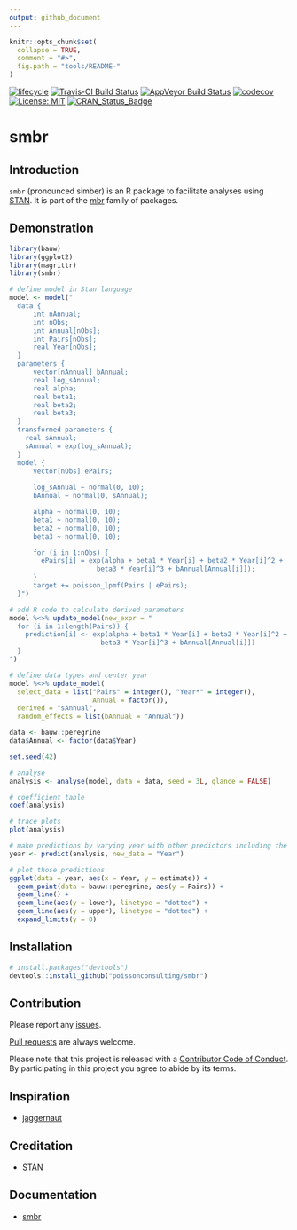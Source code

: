 ```yaml
---
output: github_document
---
```


<!-- README.md is generated from README.Rmd. Please edit that file -->

```r
knitr::opts_chunk$set(
  collapse = TRUE,
  comment = "#>",
  fig.path = "tools/README-"
)
```

 [![lifecycle](https://img.shields.io/badge/lifecycle-maturing-blue.svg)](https://www.tidyverse.org/lifecycle/#maturing)
 [![Travis-CI Build Status](https://travis-ci.org/poissonconsulting/smbr.svg?branch=master)](https://travis-ci.org/poissonconsulting/smbr)
[![AppVeyor Build Status](https://ci.appveyor.com/api/projects/status/github/poissonconsulting/smbr?branch=master&svg=true)](https://ci.appveyor.com/project/poissonconsulting/smbr)
[![codecov](https://codecov.io/gh/poissonconsulting/smbr/branch/master/graph/badge.svg)](https://codecov.io/gh/poissonconsulting/smbr)
[![License: MIT](https://img.shields.io/badge/License-MIT-green.svg)](https://opensource.org/licenses/MIT)
[![CRAN_Status_Badge](http://www.r-pkg.org/badges/version/mbr)](https://cran.r-project.org/package=mbr)

# smbr

## Introduction

`smbr` (pronounced simber) is an R package to facilitate analyses using [STAN](http://mc-stan.org/about/).
It is part of the [mbr](https://github.com/poissonconsulting/mbr) family of packages.

## Demonstration

```r
library(bauw)
library(ggplot2)
library(magrittr)
library(smbr)
```

```r
# define model in Stan language
model <- model("
  data {
      int nAnnual;
      int nObs;
      int Annual[nObs];
      int Pairs[nObs];
      real Year[nObs];
  }
  parameters {
      vector[nAnnual] bAnnual;
      real log_sAnnual;
      real alpha;
      real beta1;
      real beta2;
      real beta3;
  }
  transformed parameters {
    real sAnnual;
    sAnnual = exp(log_sAnnual);
  }
  model {
      vector[nObs] ePairs;
    
      log_sAnnual ~ normal(0, 10);
      bAnnual ~ normal(0, sAnnual);

      alpha ~ normal(0, 10);
      beta1 ~ normal(0, 10);
      beta2 ~ normal(0, 10);
      beta3 ~ normal(0, 10);

      for (i in 1:nObs) {
        ePairs[i] = exp(alpha + beta1 * Year[i] + beta2 * Year[i]^2 + 
                      beta3 * Year[i]^3 + bAnnual[Annual[i]]);
      }
      target += poisson_lpmf(Pairs | ePairs);
  }")

# add R code to calculate derived parameters
model %<>% update_model(new_expr = "
  for (i in 1:length(Pairs)) {
    prediction[i] <- exp(alpha + beta1 * Year[i] + beta2 * Year[i]^2 + 
                       beta3 * Year[i]^3 + bAnnual[Annual[i]])
  }
")

# define data types and center year
model %<>% update_model(
  select_data = list("Pairs" = integer(), "Year*" = integer(), 
                     Annual = factor()),
  derived = "sAnnual",
  random_effects = list(bAnnual = "Annual"))

data <- bauw::peregrine
data$Annual <- factor(data$Year)

set.seed(42)

# analyse
analysis <- analyse(model, data = data, seed = 3L, glance = FALSE)

# coefficient table
coef(analysis)

# trace plots
plot(analysis)
```
```r
# make predictions by varying year with other predictors including the random effect of Annual held constant
year <- predict(analysis, new_data = "Year")

# plot those predictions
ggplot(data = year, aes(x = Year, y = estimate)) +
  geom_point(data = bauw::peregrine, aes(y = Pairs)) +
  geom_line() +
  geom_line(aes(y = lower), linetype = "dotted") +
  geom_line(aes(y = upper), linetype = "dotted") +
  expand_limits(y = 0)
```

## Installation

```r
# install.packages("devtools")
devtools::install_github("poissonconsulting/smbr")
```

## Contribution

Please report any [issues](https://github.com/poissonconsulting/smbr/issues).

[Pull requests](https://github.com/poissonconsulting/smbr/pulls) are always welcome.

Please note that this project is released with a [Contributor Code of Conduct](CONDUCT.md). By participating in this project you agree to abide by its terms.

## Inspiration

- [jaggernaut](https://github.com/poissonconsulting/jaggernaut)

## Creditation

- [STAN](http://mc-stan.org)

## Documentation

- [smbr](http://www.poissonconsulting.ca/smbr/)
